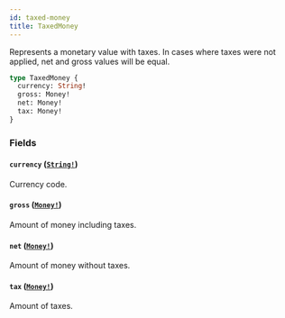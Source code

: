 ```yaml
---
id: taxed-money
title: TaxedMoney
---
```


Represents a monetary value with taxes. In cases where taxes were not applied, net and gross values will be equal.

```graphql
type TaxedMoney {
  currency: String!
  gross: Money!
  net: Money!
  tax: Money!
}
```

### Fields

#### `currency` ([`String!`](/developer/api-reference/scalars/string))

Currency code.

#### `gross` ([`Money!`](/developer/api-reference/objects/money))

Amount of money including taxes.

#### `net` ([`Money!`](/developer/api-reference/objects/money))

Amount of money without taxes.

#### `tax` ([`Money!`](/developer/api-reference/objects/money))

Amount of taxes.
